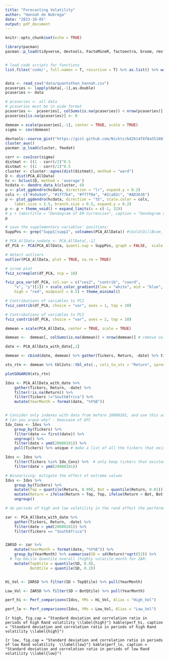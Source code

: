 ```yaml
---
title: "Forecasting Volatility"
author: "Hannah de Nobrega"
date: "2023-10-05"
output: pdf_document
---
```


```r
knitr::opts_chunk$set(echo = TRUE)

library(pacman)
pacman::p_load(tidyverse, devtools, FactoMineR, factoextra, broom, rmsfuns, readr, stochvol, tsBSS, psych, rugarch, rmgarch, forecast, tbl2xts, lubridate, PerformanceAnalytics, ggthemes, MTS, robustbase, cowplot, knitr)


# load code scripts for functions
list.files('code/', full.names = T, recursive = T) %>% as.list() %>% walk(~source(.))


data <- read_csv("data/quantathon_hannah.csv")
pcaseries <- lapply(data[,-1],as.double)
pcaseries <- data

```

```r
# pcaseries <- all data 
# pcaseries must be in wide format
pcaseries <-  pcaseries[, colSums(is.na(pcaseries)) < nrow(pcaseries)]   # remove Columns with only NA
pcaseries[is.na(pcaseries)] <- 0

demean = scale(pcaseries[,-1], center = TRUE, scale = TRUE)
sigma <- cov(demean)

devtools::source_gist("https://gist.github.com/Nicktz/bd2614f8f8a551881a1dc3c11a1e7268")
cluster_aux()
pacman::p_load(cluster, fmxdat)

corr <- cov2cor(sigma)
distmat <- ((1 - corr)/2)^0.5
distmat <- ((1 - corr)/2)^0.5
cluster <- cluster::agnes(dist(distmat), method = "ward")
D <- dist(PCA_AllData)
hc <- hclust(D, method = 'average')
hcdata <- dendro_data_k(cluster, 4)
p <- plot_ggdendro(hcdata, direction = "lr", expand.y = 0.2)
cols <- c("#a9a9a9", "#1f77b4", "#ff7f0e", "#2ca02c", "#AD3636")
p <- plot_ggdendro(hcdata, direction = "tb", scale.color = cols,
    label.size = 2.5, branch.size = 0.5, expand.y = 0.2)
p <- p + theme_void() + expand_limits(x = c(-1, 32))
# p + labs(title = "Dendogram of EM Currencies", caption = "Dendogram created using Ward distances and AGNES clustering")
p
```


```r

# save the supplementary variables' positions:
SuppPos <- grep("Supp1|supp2", colnames(PCA_AllData)) #|Gold|Oil|Bcom_

# PCA_AllData_nodate <- PCA_AllData[,-1]
df_PCA <- PCA(PCA_AllData, quanti.sup = SuppPos, graph = FALSE,  scale.unit = TRUE)

# detect outliers
outlier(PCA_AllData, plot = TRUE, na.rm = TRUE)

# scree plot
fviz_screeplot(df_PCA, ncp = 10) 

fviz_pca_var(df_PCA, col.var = c("cos2", "contrib", "coord", 
    "x", "y")[1]) + scale_color_gradient2(low = "white", mid = "blue", 
    high = "red", midpoint = 0.5) + theme_minimal()

# Contributions of variables to PC1
fviz_contrib(df_PCA, choice = "var", axes = 1, top = 10)

# Contributions of variables to PC2
fviz_contrib(df_PCA, choice = "var", axes = 2, top = 10)
```


```r

demean = scale(PCA_AllData, center = TRUE, scale = TRUE)

demean <-  demean[, colSums(is.na(demean)) < nrow(demean)] # remove col with only na

date <- PCA_AllData_with_date[,1]

demean <- cbind(date, demean) %>% gather(Tickers, Return, -date) %>% tibble::as_tibble()  %>% dplyr::filter(date <= "2008-01-01")

xts_rtn <- demean %>% tbl2xts::tbl_xts(., cols_to_xts = "Return", spread_by = "Tickers")

plotGOGARCH(xts_rtn)

```



```r

Idxs <- PCA_AllData_with_date %>% 
    gather(Tickers, Return, -date) %>% 
    filter(!is.na(Return)) %>%
    filter(Tickers !="SouthAfrica") %>% 
    mutate(YearMonth = format(date, "%Y%B"))


# Consider only indexes with data from before 20080101, and use this as a common start date too...:
# Can you argue why? - beacuase of GFC
Idx_Cons <- Idxs %>% 
    group_by(Tickers) %>% 
    filter(date == first(date)) %>% 
    ungroup() %>% 
    filter(date < ymd(20080101)) %>%  
    pull(Tickers) %>% unique # make a list of all the tickers that exist pre-GFC

Idxs <- Idxs %>% 
    filter(Tickers %in% Idx_Cons) %>%  # only keep tickers that existed pre-GFC
    filter(date > ymd(20080101))

# Winzorising: mitigate the effect of extreme values
Idxs <- Idxs %>% 
    group_by(Tickers) %>% 
    mutate(Top = quantile(Return, 0.99), Bot = quantile(Return, 0.01)) %>% 
    mutate(Return = ifelse(Return > Top, Top, ifelse(Return < Bot, Bot, Return))) %>% 
    ungroup()

# do periods of high and low volatility in the rand affect the performance of South African bank return prices

zar <- PCA_AllData_with_date %>% 
    gather(Tickers, Return, -date) %>% 
    filter(date > ymd(20080101)) %>% 
    filter(Tickers == "SouthAfrica")


ZARSD <- zar %>% 
    mutate(YearMonth = format(date, "%Y%B")) %>% 
    group_by(YearMonth) %>% summarise(SD = sd(Return)*sqrt(52)) %>% 
  # Top Decile Quantile overall (highly volatile month for ZAR:
    mutate(TopQtile = quantile(SD, 0.8),
           BotQtile = quantile(SD, 0.2))


Hi_Vol <- ZARSD %>% filter(SD > TopQtile) %>% pull(YearMonth)

Low_Vol <- ZARSD %>% filter(SD < BotQtile) %>% pull(YearMonth)

perf_hi <- Perf_comparisons(Idxs, YMs = Hi_Vol, Alias = "High_Vol")

perf_lo <- Perf_comparisons(Idxs, YMs = Low_Vol, Alias = "Low_Vol")
```


```{r high, fig.cap = "Standard deviation and correlation ratio in periods of high Rand volatility \\label{high}"}
kable(perf_hi, caption = "Standard deviation and correlation ratio in periods of high Rand volatility \\label{high}")
```


```{r low, fig.cap = "Standard deviation and correlation ratio in periods of low Rand volatility  \\label{low}"}
kable(perf_lo, caption = "Standard deviation and correlation ratio in periods of low Rand volatility \\label{low}")
```



